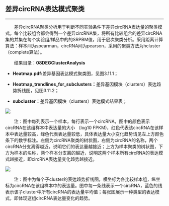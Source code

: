 
## 差异circRNA表达模式聚类

***

&emsp;&emsp;差异circRNA聚类分析用于判断不同实验条件下差异circRNA表达量的聚类模式。每个比较组合都会得到一个差异circRNA集，将所有比较组合的差异circRNA集的并集在每个实验组/样品中的的SRPBM值，用于层次聚类分析。采用距离计算算法：样本间为spearman，circRNA间为pearson，采用的聚类方法为hcluster（complete算法）。

&emsp;&emsp;结果目录：**08DEGClusterAnalysis**

- **Heatmap.pdf:**差异基因表达模式聚类图，见图3.11.1；

- **Heatmap_trendlines_for_subclusters：**差异基因模块（clusters）表达趋势折线图，见图3.11.2；

- **subcluster：**差异基因模块（clusters）表达模式结果表；

<img class="normal5" src='file/heatmap.png'>

&emsp;&emsp;注：图中每列表示一个样本，每行表示一个circRNA，图中的颜色表示circRNA在该组样本中表达量的大小 （log10 FPKM)，红色代表该circRNA在该样本中表达量较高，绿色代表表达量较低，具体表达量大小变化趋势请见左上方颜色条下的数字标注。左侧为circRNA聚类的树状图，右侧为circRNA的名称，两个circRNA分支离得越近，说明它们的表达量越接近；上方为样本聚类的树状图，下方为样本的名称，两个样本分支离的越近，说明这两个样本所有circRNA的表达模式越接近，即circRNA表达量变化趋势越接近。

<img class="normal5" src='file/heatmap_trendlines_for_10_subclusters-0.png'>

&emsp;&emsp;注：图中为每个子cluster的表达趋势折线图，横坐标为各比较样本组，纵坐标为circRNA在该组样本中的表达量。图中每一条线表示一个circRNA，蓝色的线表示该子cluster中所有circRNA的表达量平均值；每张图展示一种类型的表达模式，即体现这组circRNA表达量变化的趋势。


